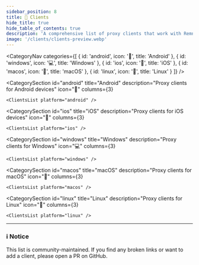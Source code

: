 ```yaml
---
sidebar_position: 8
title: 📱 Clients
hide_title: true
hide_table_of_contents: true
description: 'A comprehensive list of proxy clients that work with Remnawave across all platforms - Android, iOS, Windows, macOS, and Linux. Find the perfect client for your needs.'
image: '/clients/clients-preview.webp'
---
```


<HeroSection
    title="Clients"
    subtitle="A comprehensive list of proxy clients that work with Remnawave. Choose the best client for your platform and preferred proxy core."
/>

<CategoryNav
    categories={[
        { id: 'android', icon: '📱', title: 'Android' },
        { id: 'windows', icon: '💻', title: 'Windows' },
        { id: 'ios', icon: '🍎', title: 'iOS' },
        { id: 'macos', icon: '👛', title: 'macOS' },
        { id: 'linux', icon: '🐧', title: 'Linux' }
    ]}
/>

<CategorySection
    id="android"
    title="Android"
    description="Proxy clients for Android devices"
    icon="📱"
    columns={3}
>
    <ClientsList platform="android" />
</CategorySection>

<CategorySection
    id="ios"
    title="iOS"
    description="Proxy clients for iOS devices"
    icon="🍎"
    columns={3}
>
    <ClientsList platform="ios" />
</CategorySection>

<CategorySection
    id="windows"
    title="Windows"
    description="Proxy clients for Windows"
    icon="💻"
    columns={3}
>
    <ClientsList platform="windows" />
</CategorySection>

<CategorySection
    id="macos"
    title="macOS"
    description="Proxy clients for macOS"
    icon="👛"
    columns={3}
>
    <ClientsList platform="macos" />
</CategorySection>

<CategorySection
    id="linux"
    title="Linux"
    description="Proxy clients for Linux"
    icon="🐧"
    columns={3}
>
    <ClientsList platform="linux" />
</CategorySection>

---

### ℹ️ Notice

This list is community-maintained. If you find any broken links or want to add a client, please open a PR on GitHub.
